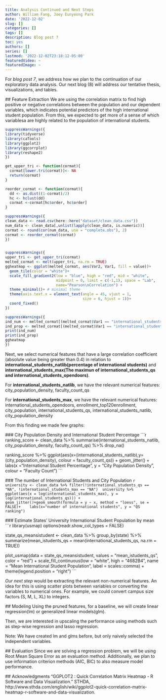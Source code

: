 ```yaml
---
title: Analysis Continued and Next Steps
author: William Fang, Joey Eunyeong Park
date: '2022-12-02'
slug: []
categories: []
tags: []
description: Blog post 7
toc: yes
authors: []
series: []
lastmod: '2022-12-02T23:18:12-05:00'
featuredVideo: ~
featuredImage: ~
---
```



 For *blog post 7*, we address how we plan to the continuation of our exploratory data analysis. 
 Our next blog (8) will address our tentative thesis, visualizations, and tables.

 ## Feature Extraction
 We are using the correlation matrix to find high positive or negative correlations between the population and our dependent variables, which indicates potential predictors of the high international student population. From this, we expected to get more of a sense of which variablesa are highly related to the population of international students. 

 ```r
 suppressWarnings({
 library(tidyverse)
 library(caTools)
 library(ggplot2)
 library(ggcorrplot)
 library(reshape2)
 })

 get_upper_tri <- function(cormat){
   cormat[lower.tri(cormat)]<- NA
   return(cormat)
 }

 reorder_cormat <- function(cormat){
   dd <- as.dist((1-cormat)/2)
   hc <- hclust(dd)
   cormat <-cormat[hc$order, hc$order]
 }

 suppressWarnings({
 clean_data <- read.csv(here::here("dataset/clean_data.csv"))
 num_data <- clean_data[,unlist(lapply(clean_data, is.numeric))]
 cormat <- round(cor(num_data, use = "complete.obs"), 2)
 cormat <- reorder_cormat(cormat)
 })


 suppressWarnings({
 upper_tri <- get_upper_tri(cormat)
 melted_cormat <- melt(upper_tri, na.rm = TRUE)
 ggheatmap <- ggplot(melted_cormat, aes(Var2, Var1, fill = value))+
   geom_tile(color = "white")+
   scale_fill_gradient2(low = "blue", high = "red", mid = "white", 
                        midpoint = 0, limit = c(-1,1), space = "Lab", 
                        name="Pearson\nCorrelation") +
   theme_minimal()+ # minimal theme
   theme(axis.text.x = element_text(angle = 45, vjust = 1, 
                                    size = 6, hjust = 1))+
   coord_fixed()
 })

 suppressWarnings({
 ind_num <- melted_cormat[(melted_cormat$Var1 == "international_students_max" & melted_cormat$Var2 != "international_students_max" & abs(melted_cormat$value) >=0.4 ), ]$Var2
 ind_prop <- melted_cormat[(melted_cormat$Var1 == "international_students_natlib" & melted_cormat$Var2 != "international_students_natlib" & abs(melted_cormat$value) >=0.4 ), ]$Var2
 print(ind_num)
 print(ind_prop)
 ggheatmap
 })
 ```
 Next, we select numerical features that have a large correlation coefficient (absolute value being greater than 0.4) in relation to **international_students_natlib(percentage of international students)** and **international_students_max(The maximun of international_students_qs and international_students_opendoors)**. 




 For **international_students_natlib**, we have the relevant numerical features:
 city_population_density, 
 faculty_count_qs

 For **international_students_max**, we have the relevant numerical features:
 international_students_opendoors, 
 enrollment_top120enrollment,  
 city_population, 
 international_students_qs, 
 international_students_natlib,   
 city_population_density




 From this finding we made few graphs: 

 ### City Population Density and International Student Percentage
 ```r
 ranking_score <- clean_data %>% summarise(international_students_natlib,  city_population_density, faculty_count_qs) %>% drop_na()

 ranking_score %>% ggplot(aes(x=(international_students_natlib),y= (city_population_density), colour = faculty_count_qs)) + geom_jitter() + labs(x ="International Student Percentage", y = "City Population Density", colour = "Faculty Count")
 ```

 ### The number of International Students and City Population 
 ```r
 university <- clean_data %>% filter(!international_students_qs == "NA", !international_students_max == "NA")
 university %>% 
   ggplot(aes(x = log(international_students_max), y = log(international_students_qs))) + 
   geom_jitter()+geom_smooth(formula = y ~ x, method = "loess", se = FALSE)+
   labs(x="number of international students", y = "QS ranking")
 ```

 ### Estimate States' University International Student Population by mean
 ```r
 library(usmap) 
 options(readr.show_col_types = FALSE)

 state_qs_meansistudent <- clean_data %>% group_by(state) %>% summarize(mean_istudents_qs = mean(international_students_qs, na.rm = TRUE))

 plot_usmap(data = state_qs_meansistudent, values = "mean_istudents_qs", color = "red") + 
   scale_fill_continuous(low = "white", high = "4682B4", name = "Mean International Student Population", label = scales::comma) + 
   theme(legend.position = "right")
 ```

 *Our next step* would be extracting the relevant non-numerical features. An idea for this is using scatter plots between variables or converting the variables to numerical ones. For example, we could convert campus size factors (S, M, L, XL) to integers. 


 ## Modeling
 Using the pruned features, for a baseline, we will create linear regression(lm) or generalized linear models(glm).

 Then, we are interested in upscaling the performance using methods such as step-wise regression and lasso regression. 

 Note: We have created lm and glms before, but only naively selected the independent variables.


 ## Evaluation
 Since we are solving a regression problem, we will be using Root Mean Square Error as an evaluation method. Additionally, we plan to use information criterion methods (AIC, BIC) to also measure model performance.


 ## Acknowledgments
 “GGPLOT2 : Quick Correlation Matrix Heatmap - R Software and Data Visualization.” STHDA, http://www.sthda.com/english/wiki/ggplot2-quick-correlation-matrix-heatmap-r-software-and-data-visualization. 
